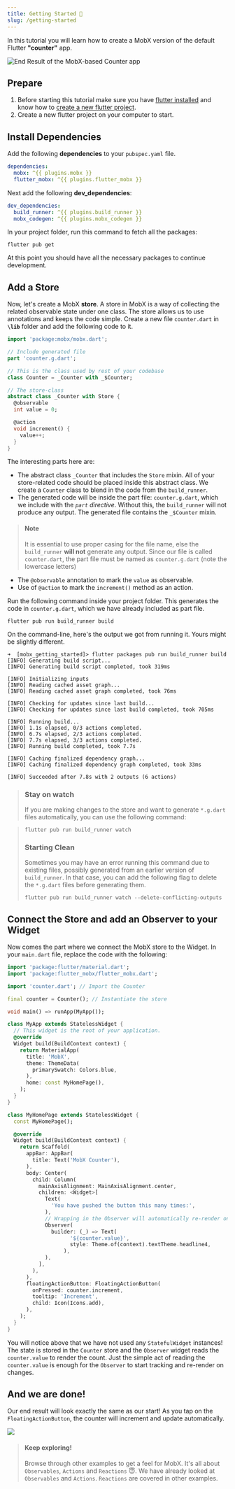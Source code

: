 ```yaml
---
title: Getting Started 🚀
slug: /getting-started
---
```


In this tutorial you will learn how to create a MobX version of the default Flutter **"counter"** app.


<img
  src={finalImage}
  alt="End Result of the MobX-based Counter app"
  width={300}
/>

## Prepare

1. Before starting this tutorial make sure you have [flutter installed](https://flutter.dev/docs/get-started/install) and know how to [create a new flutter project](https://flutter.dev/docs/get-started/test-drive).
2. Create a new flutter project on your computer to start.

## Install Dependencies

Add the following **dependencies** to your `pubspec.yaml` file.

```yaml
dependencies:
  mobx: ^{{ plugins.mobx }}
  flutter_mobx: ^{{ plugins.flutter_mobx }}
```

Next add the following **dev_dependencies**:

```yaml
dev_dependencies:
  build_runner: ^{{ plugins.build_runner }}
  mobx_codegen: ^{{ plugins.mobx_codegen }}
```

In your project folder, run this command to fetch all the packages:

```
flutter pub get
```

At this point you should have all the necessary packages to continue development.

## Add a Store

Now, let's create a MobX **store**. A store in MobX is a way of collecting the related observable state under one class. The store allows us to use annotations and keeps the code simple. Create a new file `counter.dart` in **`\lib`** folder and add the following code to it.

```dart
import 'package:mobx/mobx.dart';

// Include generated file
part 'counter.g.dart';

// This is the class used by rest of your codebase
class Counter = _Counter with _$Counter;

// The store-class
abstract class _Counter with Store {
  @observable
  int value = 0;

  @action
  void increment() {
    value++;
  }
}
```

The interesting parts here are:

- The abstract class `_Counter` that includes the `Store` mixin. All of your store-related code should be placed inside this abstract class. We create a `Counter` class to blend in the code from the `build_runner`.
- The generated code will be inside the part file: `counter.g.dart`, which we include with the _`part` directive_. Without this, the `build_runner` will not produce any output. The generated file contains the `_$Counter` mixin.

> #### Note
>
> It is essential to use proper casing for the file name, else the `build_runner` **will not** generate any output.
> Since our file is called `counter.dart`, the part file must be named as `counter.g.dart` (note the lowercase letters)

- The `@observable` annotation to mark the `value` as observable.
- Use of `@action` to mark the `increment()` method as an action.

Run the following command inside your project folder. This generates the code in `counter.g.dart`, which we have already included as part file.

```
flutter pub run build_runner build
```

On the command-line, here's the output we got from running it. Yours might be slightly different.

```
➜  [mobx_getting_started]> flutter packages pub run build_runner build
[INFO] Generating build script...
[INFO] Generating build script completed, took 319ms

[INFO] Initializing inputs
[INFO] Reading cached asset graph...
[INFO] Reading cached asset graph completed, took 76ms

[INFO] Checking for updates since last build...
[INFO] Checking for updates since last build completed, took 705ms

[INFO] Running build...
[INFO] 1.1s elapsed, 0/3 actions completed.
[INFO] 6.7s elapsed, 2/3 actions completed.
[INFO] 7.7s elapsed, 3/3 actions completed.
[INFO] Running build completed, took 7.7s

[INFO] Caching finalized dependency graph...
[INFO] Caching finalized dependency graph completed, took 33ms

[INFO] Succeeded after 7.8s with 2 outputs (6 actions)

```

> ### Stay on watch
>
> If you are making changes to the store and want to generate `*.g.dart` files automatically, you can use the following command:

> ```
> flutter pub run build_runner watch
> ```
>
> ### Starting Clean
>
> Sometimes you may have an error running this command due to existing files, possibly generated from an earlier version of
> `build_runner`. In that case, you can add the following flag to delete the `*.g.dart` files before generating them.
>
> ```
> flutter pub run build_runner watch --delete-conflicting-outputs
> ```

## Connect the Store and add an Observer to your Widget

Now comes the part where we connect the MobX store to the Widget. In your `main.dart` file, replace the code with the following:

```dart
import 'package:flutter/material.dart';
import 'package:flutter_mobx/flutter_mobx.dart';

import 'counter.dart'; // Import the Counter

final counter = Counter(); // Instantiate the store

void main() => runApp(MyApp());

class MyApp extends StatelessWidget {
  // This widget is the root of your application.
  @override
  Widget build(BuildContext context) {
    return MaterialApp(
      title: 'MobX',
      theme: ThemeData(
        primarySwatch: Colors.blue,
      ),
      home: const MyHomePage(),
    );
  }
}

class MyHomePage extends StatelessWidget {
  const MyHomePage();

  @override
  Widget build(BuildContext context) {
    return Scaffold(
      appBar: AppBar(
        title: Text('MobX Counter'),
      ),
      body: Center(
        child: Column(
          mainAxisAlignment: MainAxisAlignment.center,
          children: <Widget>[
            Text(
              'You have pushed the button this many times:',
            ),
            // Wrapping in the Observer will automatically re-render on changes to counter.value
            Observer(
              builder: (_) => Text(
                    '${counter.value}',
                    style: Theme.of(context).textTheme.headline4,
                  ),
            ),
          ],
        ),
      ),
      floatingActionButton: FloatingActionButton(
        onPressed: counter.increment,
        tooltip: 'Increment',
        child: Icon(Icons.add),
      ),
    );
  }
}
```

You will notice above that we have not used any `StatefulWidget` instances! The state is stored in the `Counter` store and the `Observer` widget reads the `counter.value` to render the count. Just the simple act of reading the `counter.value` is enough for the `Observer` to start tracking and re-render on changes.

## And we are done!

Our end result will look exactly the same as our start! As you tap on the `FloatingActionButton`, the counter will increment and update automatically.


<img src={endResult} width={300} />

> #### Keep exploring!
>
> Browse through other examples to get a feel for MobX. It's all about `Observables`, `Actions` and `Reactions` 😇. We have already looked at `Observables` and `Actions`. `Reactions` are covered in other examples.
